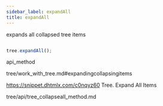 ```yaml
---
sidebar_label: expandAll
title: expandAll
---
```



          


<Short>
 expands all collapsed tree items



</Short>





~~~js

tree.expandAll();


~~~
 api_method

<Descr>



</Descr>


 tree/work_with_tree.md#expandingcollapsingitems

 https://snippet.dhtmlx.com/c0nqyz60	Tree. Expand All Items




tree/api/tree_collapseall_method.md


